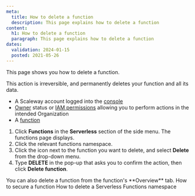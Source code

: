 ```yaml
---
meta:
  title: How to delete a function
  description: This page explains how to delete a function
content:
  h1: How to delete a function
  paragraph: This page explains how to delete a function
dates:
  validation: 2024-01-15
  posted: 2021-05-26
---
```


This page shows you how to delete a function.

<Message type="important">
  This action is irreversible, and permanently deletes your function and all its data.
</Message>

<Macro id="requirements" />

- A Scaleway account logged into the [console](https://console.scaleway.com)
- [Owner](/identity-and-access-management/iam/concepts/#owner) status or [IAM permissions](/identity-and-access-management/iam/concepts/#permission) allowing you to perform actions in the intended Organization
- A [function](/serverless/functions/how-to/create-a-function/)

1. Click **Functions** in the **Serverless** section of the side menu. The functions page displays.
2. Click the relevant functions namespace.
2. Click the <Icon name="more" /> icon next to the function you want to delete, and select **Delete** from the drop-down menu.
3. Type **DELETE** in the pop-up that asks you to confirm the action, then click **Delete function**.

<Message type="tip">
  You can also delete a function from the function's **Overview** tab.
</Message>


<Navigation>
  <PreviousButton to="/serverless/functions/how-to/secure-a-function/">How to secure a function</PreviousButton>
  <NextButton to="/serverless/functions/how-to/delete-a-functions-namespace/">How to delete a Serverless Functions namespace</NextButton>
</Navigation>